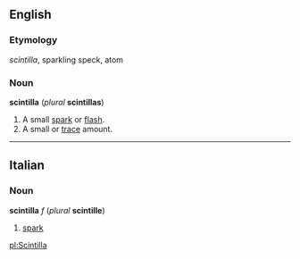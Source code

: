 == English ==
=== Etymology ===
{{L.}} ''scintilla'', sparkling speck, atom

=== Noun ===
'''scintilla''' (''plural'' '''scintillas''')

#A small [[spark]] or [[flash]].
#A small or [[trace]] amount.

----
==Italian==
===Noun===
'''scintilla''' ''f'' (''plural'' '''scintille''')

#[[spark]]

[[pl:Scintilla]]